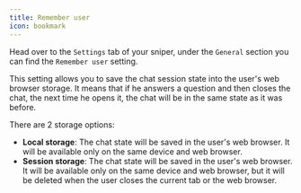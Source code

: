 ```yaml
---
title: Remember user
icon: bookmark
---
```


Head over to the `Settings` tab of your sniper, under the `General` section you can find the `Remember user` setting.

This setting allows you to save the chat session state into the user's web browser storage. It means that if he answers a question and then closes the chat, the next time he opens it, the chat will be in the same state as it was before.

There are 2 storage options:

- **Local storage**: The chat state will be saved in the user's web browser. It will be available only on the same device and web browser.
- **Session storage**: The chat state will be saved in the user's web browser. It will be available only on the same device and web browser, but it will be deleted when the user closes the current tab or the web browser.
